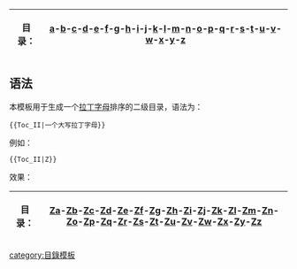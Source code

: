 {| class="toc"
! 目录：
|[[#{{{1}}}a|{{{1}}}a]]-[[#{{{1}}}b|{{{1}}}b]]-[[#{{{1}}}c|{{{1}}}c]]-[[#{{{1}}}d|{{{1}}}d]]-[[#{{{1}}}e|{{{1}}}e]]-[[#{{{1}}}f|{{{1}}}f]]-[[#{{{1}}}g|{{{1}}}g]]-[[#{{{1}}}h|{{{1}}}h]]-[[#{{{1}}}i|{{{1}}}i]]-[[#{{{1}}}j|{{{1}}}j]]-[[#{{{1}}}k|{{{1}}}k]]-[[#{{{1}}}l|{{{1}}}l]]-[[#{{{1}}}m|{{{1}}}m]]-[[#{{{1}}}n|{{{1}}}n]]-[[#{{{1}}}o|{{{1}}}o]]-[[#{{{1}}}p|{{{1}}}p]]-[[#{{{1}}}q|{{{1}}}q]]-[[#{{{1}}}r|{{{1}}}r]]-[[#{{{1}}}s|{{{1}}}s]]-[[#{{{1}}}t|{{{1}}}t]]-[[#{{{1}}}u|{{{1}}}u]]-[[#{{{1}}}v|{{{1}}}v]]-[[#{{{1}}}w|{{{1}}}w]]-[[#{{{1}}}x|{{{1}}}x]]-[[#{{{1}}}y|{{{1}}}y]]-[[#{{{1}}}z|{{{1}}}z]]
|}<noinclude>
<p style="clear: both; padding-top: 2em"></p>
== 语法 ==
本模板用于生成一个[[拉丁字母]]排序的二级目录，语法为：
<pre>{{Toc_II|一个大写拉丁字母}}</pre>
例如：
<pre>{{Toc_II|Z}}</pre>
效果：
{| class="toc"
! 目录：
|[[#Za|Za]]-[[#Zb|Zb]]-[[#Zc|Zc]]-[[#Zd|Zd]]-[[#Ze|Ze]]-[[#Zf|Zf]]-[[#Zg|Zg]]-[[#Zh|Zh]]-[[#Zi|Zi]]-[[#Zj|Zj]]-[[#Zk|Zk]]-[[#Zl|Zl]]-[[#Zm|Zm]]-[[#Zn|Zn]]-[[#Zo|Zo]]-[[#Zp|Zp]]-[[#Zq|Zq]]-[[#Zr|Zr]]-[[#Zs|Zs]]-[[#Zt|Zt]]-[[#Zu|Zu]]-[[#Zv|Zv]]-[[#Zw|Zw]]-[[#Zx|Zx]]-[[#Zy|Zy]]-[[#Zz|Zz]]
|}
[[category:目錄模板]]
</noinclude>